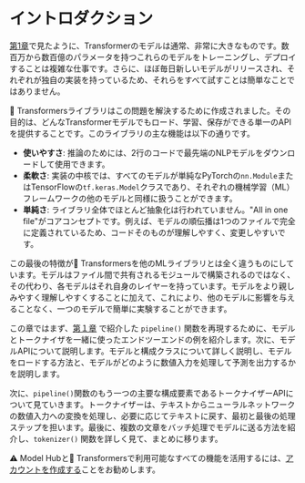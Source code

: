 # イントロダクション

<CourseFloatingBanner
    chapter={2}
    classNames="absolute z-10 right-0 top-0"
/>

[第1章](/course/chapter1)で見たように、Transformerのモデルは通常、非常に大きなものです。数百万から数百億のパラメータを持つこれらのモデルをトレーニングし、デプロイすることは複雑な仕事です。さらに、ほぼ毎日新しいモデルがリリースされ、それぞれが独自の実装を持っているため、それらをすべて試すことは簡単なことではありません。

🤗 Transformersライブラリはこの問題を解決するために作成されました。その目的は、どんなTransformerモデルでもロード、学習、保存ができる単一のAPIを提供することです。このライブラリの主な機能は以下の通りです。

- **使いやすさ**: 推論のためには、2行のコードで最先端のNLPモデルをダウンロードして使用できます。
- **柔軟さ**: 実装の中核では、すべてのモデルが単純なPyTorchの`nn.Module`またはTensorFlowの`tf.keras.Model`クラスであり、それぞれの機械学習（ML）フレームワークの他のモデルと同様に扱うことができます。
- **単純さ**: ライブラリ全体でほとんど抽象化は行われていません。"All in one file"がコアコンセプトです。例えば、モデルの順伝播は1つのファイルで完全に定義されているため、コードそのものが理解しやすく、変更しやすいです。

この最後の特徴が🤗 Transformersを他のMLライブラリとは全く違うものにしています。モデルはファイル間で共有されるモジュールで構築されるのではなく、その代わり、各モデルはそれ自身のレイヤーを持っています。モデルをより親しみやすく理解しやすくすることに加えて、これにより、他のモデルに影響を与えることなく、一つのモデルで簡単に実験することができます。

この章ではまず、[第１章](/course/chapter1) で紹介した `pipeline()` 関数を再現するために、モデルとトークナイザを一緒に使ったエンドツーエンドの例を紹介します。次に、モデルAPIについて説明します。モデルと構成クラスについて詳しく説明し、モデルをロードする方法と、モデルがどのように数値入力を処理して予測を出力するかを説明します。

次に、`pipeline()`関数のもう一つの主要な構成要素であるトークナイザーAPIについて見ていきます。トークナイザーは、テキストからニューラルネットワークの数値入力への変換を処理し、必要に応じてテキストに戻す、最初と最後の処理ステップを担います。最後に、複数の文章をバッチ処理でモデルに送る方法を紹介し、`tokenizer()` 関数を詳しく見て、まとめに移ります。

<Tip>
⚠️ Model Hubと🤗 Transformersで利用可能なすべての機能を活用するには、<a href="https://huggingface.co/join">アカウントを作成する</a>ことをお勧めします。
</Tip>


